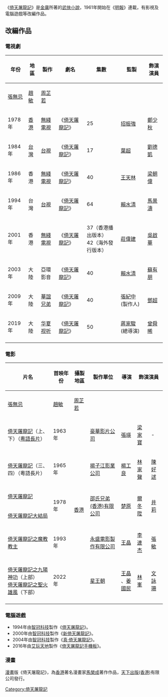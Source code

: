 《[[倚天屠龍記|倚天屠龍記]]》是[[金庸|金庸]]所著的[[武俠小說|武俠小說]]，1961年開始在《[[明報|明報]]》連載，有影視及電腦遊戲等改編作品。

== 改編作品 ==

=== 電視劇 ===
{| class=wikitable
!rowspan="2"|年份||rowspan="2"|地區||rowspan="2"|製作||rowspan="2"|劇名||rowspan="2"|集數||rowspan="2"|監製||colspan="3"|飾演演員
|-
![[張無忌|張無忌]] || [[趙敏|趙敏]] || [[周芷若|周芷若]]
|-
| 1978年 || [[香港|香港]] || [[無綫電視|無綫電視]] || 《[[倚天屠龍記_(1978年電視劇)|倚天屠龍記]]》 || 25 || [[招振強|招振強]] || [[鄭少秋|鄭少秋]] || [[汪明荃|汪明荃]] || [[趙雅芝|趙雅芝]]
|-
| 1984年 || [[台灣|台灣]] || [[台灣電視公司|台視]] || 《[[倚天屠龍記_(1984年電視劇)|倚天屠龍記]]》 || 17 || [[葉超_(台視)|葉超]] || [[劉德凱|劉德凱]] || [[劉玉璞_(台灣演員)|劉玉璞]]|| [[喻可欣|喻可欣]]
|-
| 1986年 || 香港 || [[無綫電視|無綫電視]] || 《[[倚天屠龍記_(1986年電視劇)|倚天屠龍記]]》 || 40 || [[王天林|王天林]] || [[梁朝偉|梁朝偉]] || [[黎美嫻|黎美嫻]] || [[鄧萃雯|鄧萃雯]]
|-
| 1994年 || 台灣 || [[台灣電視公司|台視]] || 《[[倚天屠龍記_(1994年電視劇)|倚天屠龍記]]》 || 64 || [[賴水清|賴水清]] || [[馬景濤|馬景濤]] || [[葉童|葉童]] || [[周海媚|周海媚]]
|-
| 2001年 || 香港 || [[無綫電視|無綫電視]] || 《[[倚天屠龍記_(2001年電視劇)|倚天屠龍記]]》 || 37（香港播出版本）<br>42（海外發行版本） || [[莊偉建|莊偉建]] || [[吳啟華|吳啟華]] || [[黎姿|黎姿]] || [[佘詩曼|佘詩曼]]
|-
| 2003年 || 大陸 || 亞環影音 || 《[[倚天屠龍記_(2003年電視劇)|倚天屠龍記]]》 || 40 || [[賴水清|賴水清]] || [[蘇有朋|蘇有朋]] || [[賈靜雯|賈靜雯]]|| [[高圓圓|高圓圓]]
|-
| 2009年 || 大陸|| [[華誼兄弟|華誼兄弟]] || 《[[倚天屠龍記_(2009年電視劇)|倚天屠龍記]]》 || 40 || [[張紀中|張紀中]] (製作人) || [[鄧超|鄧超]] || [[安以軒|安以軒]] || [[劉競|劉競]]
|-
| 2019年 || 大陸 || [[华夏视听|华夏视听]] || 《[[倚天屠龍記_(2019年電視劇)|倚天屠龍記]]》 || 50 || [[蔣家駿|蔣家駿]] (總導演)  || [[曾舜晞|曾舜晞]]|| [[陈钰琪|陈钰琪]] || [[祝绪丹|祝绪丹]]
|-
|}

=== 電影 ===

{| class=wikitable
!rowspan="2"|片名 || rowspan="2"|首映年份 || rowspan="2"|攝製地區 || rowspan="2"|製作單位 || rowspan="2"|導演 || colspan="3"|飾演演員 || rowspan="2"|備註
|-
![[張無忌|張無忌]] || [[趙敏|趙敏]] || [[周芷若|周芷若]]
|-
| [[倚天屠龍記_(1963年電影)|倚天屠龍記]]（上、下）（[[粵語長片|粵語長片]]）|| 1963年 || rowspan="6"|[[香港|香港]] || [[豪華影片公司|豪華影片公司]] || [[張瑛|張瑛]] || [[梁家寶|梁家寶]] || - || - || 本片僅講述[[張翠山|張翠山]]（[[張瑛|張瑛]]飾）與[[殷素素|殷素素]]（[[白燕|白燕]]飾）的故事，只是幼年張無忌；[[石堅|石堅]]首度飾演[[謝遜|謝遜]]。<ref name="hkgov">{{Cite web|title=響應文學節　資料館放映四場「倚天屠龍記」　呈現金庸武俠世界（只有中文）（附圖）|url=https://www.info.gov.hk/gia/general/200606/09/P200606090357.htm|accessdate=2021-04-19|work=新聞公報|publisher=香港特別行政區政府|date=2006-06-09|archive-date=2021-04-19|archive-url=https://web.archive.org/web/20210419031459/https://www.info.gov.hk/gia/general/200606/09/P200606090357.htm|dead-url=no}}</ref>
|-
| [[倚天屠龍記_(1965年電影)|倚天屠龍記]]（三、四）（粵語長片）|| 1965年 || [[揚子江影業公司|揚子江影業公司]] || [[楊工良|楊工良]] || [[林家聲|林家聲]] || [[陳好逑|陳好逑]] || [[陳寶珠|陳寶珠]] || 可視為 1963年版本的後續。<ref name="hkgov" />
|-
| [[倚天屠龍記_(1978年電影)|倚天屠龍記]] || rowspan="2"|1978年 || rowspan="2"|[[邵氏兄弟(香港)有限公司|邵氏兄弟(香港)有限公司]] || rowspan="2"|[[楚原|楚原]] || rowspan="2"|[[爾冬陞|爾冬陞]] || rowspan="2"|[[井莉|井莉]] || rowspan="2"|[[余安安|余安安]] || rowspan="2"|
|-
| [[倚天屠龍記大結局|倚天屠龍記大結局]]
|-
| [[倚天屠龍記之魔教教主|倚天屠龍記之魔教教主]] || 1993年 || [[永盛電影製作有限公司|永盛電影製作有限公司]] || [[王晶|王晶]] || [[李連杰|李連杰]] || [[張敏|張敏]] || [[黎姿|黎姿]] ||
|-
| [[倚天屠龍記之九陽神功|倚天屠龍記之九陽神功]]（上部）<br>[[倚天屠龍記之聖火雄風|倚天屠龍記之聖火雄風]]（下部）|| 2022年|| [[星王朝|星王朝]] || [[王晶|王晶]]<br>、[[姜國民|姜國民]] || [[林峯|林峯]]||[[文詠珊|文詠珊]]||[[邱意濃|邱意濃]]||
|-
|}

=== 電腦遊戲 ===

* 1994年由[[智冠科技|智冠科技]]製作《[[倚天屠龍記_(電腦遊戲)|倚天屠龍記]]》。
* 2000年由[[智冠科技|智冠科技]]製作《[[新倚天屠龍記(消歧義)|新倚天屠龍記]]》。
* 2004年由[[智冠科技|智冠科技]]製作《[[真·倚天屠龍記|真·倚天屠龍記]]》。
* 2016年由[[艾玩天地|艾玩天地]]製作《[[倚天屠龍記手機板|倚天屠龍記手機板]]》。

=== 漫畫 ===

[[漫畫|漫畫]]版《倚天屠龍記》，為[[香港|香港]]著名漫畫家[[馬榮成|馬榮成]]著作作品，[[天下出版|天下出版(香港)]]有限公司發行。

[[Category:倚天屠龍記|Category:倚天屠龍記]]
